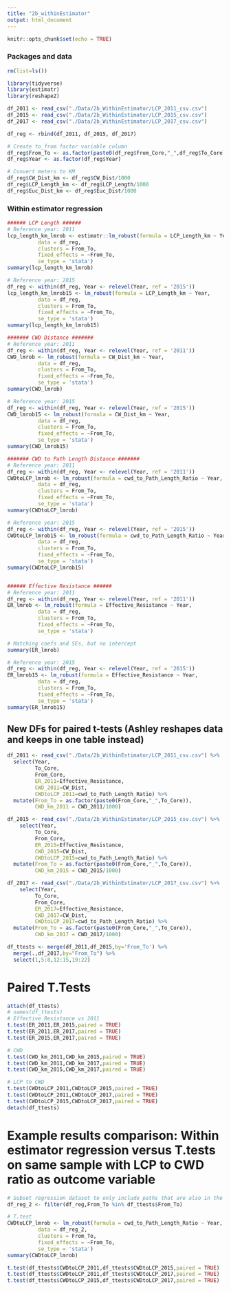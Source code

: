 ```yaml
---
title: "2b_withinEstimator"
output: html_document
---
```


```r
knitr::opts_chunk$set(echo = TRUE)
```

### Packages and data
```r
rm(list=ls())

library(tidyverse)
library(estimatr)
library(reshape2)

df_2011 <- read_csv("./Data/2b_WithinEstimator/LCP_2011_csv.csv")
df_2015 <- read_csv("./Data/2b_WithinEstimator/LCP_2015_csv.csv")
df_2017 <- read_csv("./Data/2b_WithinEstimator/LCP_2017_csv.csv")

df_reg <- rbind(df_2011, df_2015, df_2017)

# Create to_from factor variable column
df_reg$From_To <- as.factor(paste0(df_reg$From_Core,"_",df_reg$To_Core))
df_reg$Year <- as.factor(df_reg$Year)

# Convert meters to KM
df_reg$CW_Dist_km <- df_reg$CW_Dist/1000
df_reg$LCP_Length_km <- df_reg$LCP_Length/1000
df_reg$Euc_Dist_km <- df_reg$Euc_Dist/1000

```

### Within estimator regression
```r

###### LCP Length ######
# Reference year: 2011
lcp_length_km_lmrob <- estimatr::lm_robust(formula = LCP_Length_km ~ Year,
          data = df_reg,
          clusters = From_To,
          fixed_effects = ~From_To,
          se_type = 'stata')
summary(lcp_length_km_lmrob)

# Reference year: 2015
df_reg <- within(df_reg, Year <- relevel(Year, ref = '2015'))
lcp_length_km_lmrob15 <- lm_robust(formula = LCP_Length_km ~ Year,
          data = df_reg,
          clusters = From_To,
          fixed_effects = ~From_To,
          se_type = 'stata')
summary(lcp_length_km_lmrob15)

####### CWD Distance #######
# Reference year: 2011
df_reg <- within(df_reg, Year <- relevel(Year, ref = '2011'))
CWD_lmrob <- lm_robust(formula = CW_Dist_km ~ Year,
          data = df_reg,
          clusters = From_To,
          fixed_effects = ~From_To,
          se_type = 'stata')
summary(CWD_lmrob)

# Reference year: 2015
df_reg <- within(df_reg, Year <- relevel(Year, ref = '2015'))
CWD_lmrob15 <- lm_robust(formula = CW_Dist_km ~ Year,
          data = df_reg,
          clusters = From_To,
          fixed_effects = ~From_To,
          se_type = 'stata')
summary(CWD_lmrob15)

####### CWD to Path Length Distance #######
# Reference year: 2011
df_reg <- within(df_reg, Year <- relevel(Year, ref = '2011'))
CWDtoLCP_lmrob <- lm_robust(formula = cwd_to_Path_Length_Ratio ~ Year,
          data = df_reg,
          clusters = From_To,
          fixed_effects = ~From_To,
          se_type = 'stata')
summary(CWDtoLCP_lmrob)

# Reference year: 2015
df_reg <- within(df_reg, Year <- relevel(Year, ref = '2015'))
CWDtoLCP_lmrob15 <- lm_robust(formula = cwd_to_Path_Length_Ratio ~ Year,
          data = df_reg,
          clusters = From_To,
          fixed_effects = ~From_To,
          se_type = 'stata')
summary(CWDtoLCP_lmrob15)


###### Effective Resistance ######
# Reference year: 2011
df_reg <- within(df_reg, Year <- relevel(Year, ref = '2011'))
ER_lmrob <- lm_robust(formula = Effective_Resistance ~ Year,
          data = df_reg,
          clusters = From_To,
          fixed_effects = ~From_To,
          se_type = 'stata')

# Matching coefs and SEs, but no intercept
summary(ER_lmrob)

# Reference year: 2015
df_reg <- within(df_reg, Year <- relevel(Year, ref = '2015'))
ER_lmrob15 <- lm_robust(formula = Effective_Resistance ~ Year,
          data = df_reg,
          clusters = From_To,
          fixed_effects = ~From_To,
          se_type = 'stata')
summary(ER_lmrob15)

```


## New DFs for paired t-tests (Ashley reshapes data and keeps in one table instead)
```r

df_2011 <- read_csv("./Data/2b_WithinEstimator/LCP_2011_csv.csv") %>%
  select(Year,
         To_Core,
         From_Core,
         ER_2011=Effective_Resistance,
         CWD_2011=CW_Dist,
         CWDtoLCP_2011=cwd_to_Path_Length_Ratio) %>%
  mutate(From_To = as.factor(paste0(From_Core,"_",To_Core)),
         CWD_km_2011 = CWD_2011/1000)

df_2015 <- read_csv("./Data/2b_WithinEstimator/LCP_2015_csv.csv") %>%
    select(Year,
         To_Core,
         From_Core,
         ER_2015=Effective_Resistance,
         CWD_2015=CW_Dist,
         CWDtoLCP_2015=cwd_to_Path_Length_Ratio) %>%
  mutate(From_To = as.factor(paste0(From_Core,"_",To_Core)),
         CWD_km_2015 = CWD_2015/1000)

df_2017 <- read_csv("./Data/2b_WithinEstimator/LCP_2017_csv.csv") %>%
    select(Year,
         To_Core,
         From_Core,
         ER_2017=Effective_Resistance,
         CWD_2017=CW_Dist,
         CWDtoLCP_2017=cwd_to_Path_Length_Ratio) %>%
  mutate(From_To = as.factor(paste0(From_Core,"_",To_Core)),
         CWD_km_2017 = CWD_2017/1000)

df_ttests <- merge(df_2011,df_2015,by='From_To') %>%
  merge(.,df_2017,by="From_To") %>%
  select(1,5:8,12:15,19:22)

```

# Paired T.Tests
```r

attach(df_ttests)
# names(df_ttests)
# Effective Resistance vs 2011
t.test(ER_2011,ER_2015,paired = TRUE)
t.test(ER_2011,ER_2017,paired = TRUE)
t.test(ER_2015,ER_2017,paired = TRUE)

# CWD
t.test(CWD_km_2011,CWD_km_2015,paired = TRUE)
t.test(CWD_km_2011,CWD_km_2017,paired = TRUE)
t.test(CWD_km_2015,CWD_km_2017,paired = TRUE)

# LCP to CWD
t.test(CWDtoLCP_2011,CWDtoLCP_2015,paired = TRUE)
t.test(CWDtoLCP_2011,CWDtoLCP_2017,paired = TRUE)
t.test(CWDtoLCP_2015,CWDtoLCP_2017,paired = TRUE)
detach(df_ttests)
```

# Example results comparison: Within estimator regression versus T.tests on same sample with LCP to CWD ratio as outcome variable
```r

# Subset regression dataset to only include paths that are also in the df_ttests set of From_To paths
df_reg_2 <- filter(df_reg,From_To %in% df_ttests$From_To)

# T.test
CWDtoLCP_lmrob <- lm_robust(formula = cwd_to_Path_Length_Ratio ~ Year,
          data = df_reg_2,
          clusters = From_To,
          fixed_effects = ~From_To,
          se_type = 'stata')
summary(CWDtoLCP_lmrob)

t.test(df_ttests$CWDtoLCP_2011,df_ttests$CWDtoLCP_2015,paired = TRUE)
t.test(df_ttests$CWDtoLCP_2011,df_ttests$CWDtoLCP_2017,paired = TRUE)
t.test(df_ttests$CWDtoLCP_2015,df_ttests$CWDtoLCP_2017,paired = TRUE)
```


